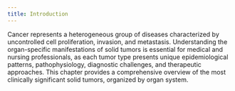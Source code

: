 ```yaml
---
title: Introduction
---
```


Cancer represents a heterogeneous group of diseases characterized by uncontrolled cell proliferation, invasion, and metastasis. Understanding the organ-specific manifestations of solid tumors is essential for medical and nursing professionals, as each tumor type presents unique epidemiological patterns, pathophysiology, diagnostic challenges, and therapeutic approaches. This chapter provides a comprehensive overview of the most clinically significant solid tumors, organized by organ system.
